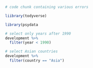 ```r
# code chunk containing various errors

liibrary(todyverse)

library(psydata

# select only years after 1990
development %>%
  filter(year < 1990)

# select Asian countries
development %>%
  filter(country == "Asia")
```